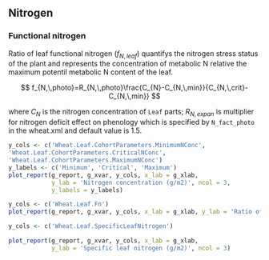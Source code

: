 ## Nitrogen {#sec:leaf-nigrogen}


### Functional nitrogen

Ratio of leaf functional nitrogen ($f_{N,\,leaf}$) quantifys the nitrogen stress status of the plant and represents the concentration of metabolic N relative the maximum potentil metabolic N content of the leaf.


$$
f_{N,\,photo}=R_{N,\,photo}\frac{C_{N}-C_{N,\,min}}{C_{N,\,crit}-C_{N,\,min}}
$$

where $C_{N}$ is the nitrogen concentration of `Leaf` parts; $R_{N,\,expan}$ is multiplier for nitrogen deficit effect on phenology which is specified by `N_fact_photo` in the wheat.xml and default value is 1.5.



<div class="fig-input">
```r
y_cols <- c('Wheat.Leaf.CohortParameters.MinimumNConc',
'Wheat.Leaf.CohortParameters.CriticalNConc',
'Wheat.Leaf.CohortParameters.MaximumNConc')
y_labels <- c('Minimum', 'Critical', 'Maximum')
plot_report(g_report, g_xvar, y_cols, x_lab = g_xlab, 
            y_lab = 'Nitrogen concentration (g/m2)', ncol = 3,
            y_labels = y_labels)

```
</div>


<div class="fig-output">
```r
y_cols <- c('Wheat.Leaf.Fn')
plot_report(g_report, g_xvar, y_cols, x_lab = g_xlab, y_lab = 'Ratio of functional nitrogen')

```
</div>




<div class="fig-output">
```r
y_cols <- c('Wheat.Leaf.SpecificLeafNitrogen')

plot_report(g_report, g_xvar, y_cols, x_lab = g_xlab, 
            y_lab = 'Specific leaf nitrogen (g/m2)', ncol = 3)
```
</div>
